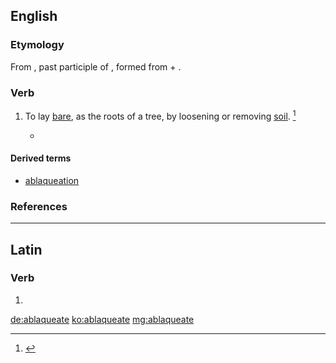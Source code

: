 ==English==

===Etymology===
From {{etyl|la|en}} {{term/t|la|ablaqueātus||loosened, dug up}}, past participle of {{term/t|la|ablaqueō||to disentangle}}, formed from {{term|ab-|lang=la}} + {{term/t|la|laqueō||noose}}.

===Verb===
{{en-verb|ablaqueat|ing}}

# {{context|transitive|obsolete|lang=en}} To lay [[bare]], as the roots of a tree, by loosening or removing [[soil]]. {{defdate|Attested from around (1350 to 1470) until the mid 18<sup>th</sup> century.}}<ref name=SOED>{{reference-book | last =| first = | authorlink =  | coauthors =  | editor =Brown, Lesley  | others =  | title = The Shorter Oxford English Dictionary | origdate =  | origyear = 1933| origmonth =  | url =  | format =  | accessdate =  | accessyear =  | accessmonth =  | edition = 5th | date =  | year =2003| month =  | publisher =Oxford University Press  | location =Oxford, UK | language =  | id =  | doi = | isbn =978-0-19-860575-7 | lccn = | ol = | pages =5| chapter =  | chapterurl =  | quote =}}</ref>
#* {{quote-book|title=The Bucolics and Georgics of Virgil|author=[[w:Thomas Keightley (historian)|Thomas Keightley]]|year=1847|passage=After the autumnal equinox they were to be '''''ablaqueated''''' like the vines. Every third year they were to be dunged, and after some years (generally the eighth) to be pruned; for there was an old saying, to wit, ''eum qui aret olivetum rogare fructum; qui stercoret exorare; qui caedat cogere''.}}

====Derived terms====
* [[ablaqueation]]

===References===
<references/>

----

==Latin==

===Verb===
{{la-verb-form|ablaqueāte}}

# {{conjugation of|ablaqueō||1|p|pres|act|imp|lang=la}}

[[de:ablaqueate]]
[[ko:ablaqueate]]
[[mg:ablaqueate]]